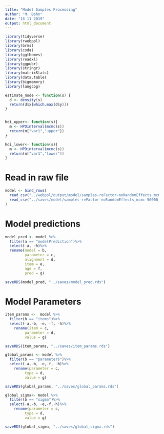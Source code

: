 ```yaml
---
title: "Model Samples Processing"
author: "M. Bohn"
date: "18 11 2019"
output: html_document
---
```


```r
library(tidyverse)
library(rwebppl)
library(brms)
library(coda)
library(ggthemes)
library(readxl)
library(ggpubr)
library(stringr)
library(matrixStats)
library(data.table)
library(bigmemory)
library(langcog)

estimate_mode <- function(s) {
  d <- density(s)
  return(d$x[which.max(d$y)])
}


hdi_upper<- function(s){
  m <- HPDinterval(mcmc(s))
  return(m["var1","upper"])
}

hdi_lower<- function(s){
  m <- HPDinterval(mcmc(s))
  return(m["var1","lower"])
}
```


# Read in raw file

```r

model <- bind_rows(
  read_csv("../webppl/output/model/samples-reFactor-noRandomEffects_mcmc-50000_burn25000_lag5_chain1.csv")%>%mutate(chain = 1),
  read_csv("../saves/model/samples-reFactor-noRandomEffects_mcmc-50000_burn25000_lag5_chain2.csv")%>%mutate(chain = 2)
)

```

# Model predictions

```r
model_pred <- model %>%
  filter(a == "modelPrediction")%>%
  select(-a, -h)%>%
  rename(model = b, 
         parameter = c,
         alignment = d,
         item = e,
         age = f, 
         pred = g)

saveRDS(model_pred, "../saves/model_pred.rds")

```

# Model Parameters 

```r
item_params <-  model %>%
  filter(b == "items")%>%
  select(-a,-b, -e, -f, -h)%>%
    rename(item = c,
         parameter = d,
         value = g)

saveRDS(item_params, "../saves/item_params.rds")

global_params <- model %>%
  filter(b == "parameters")%>%
  select(-a,-b, -e,-f, -h)%>%
    rename(parameter = c,
         type = d,
         value = g)

saveRDS(global_params, "../saves/global_params.rds")

global_sigma<- model %>%
  filter(b == "sigma")%>%
  select(-a,-b, -e,-f,-h)%>%
    rename(parameter = c,
         type = d,
         value = g)

saveRDS(global_sigma, "../saves/global_sigma.rds")
```

